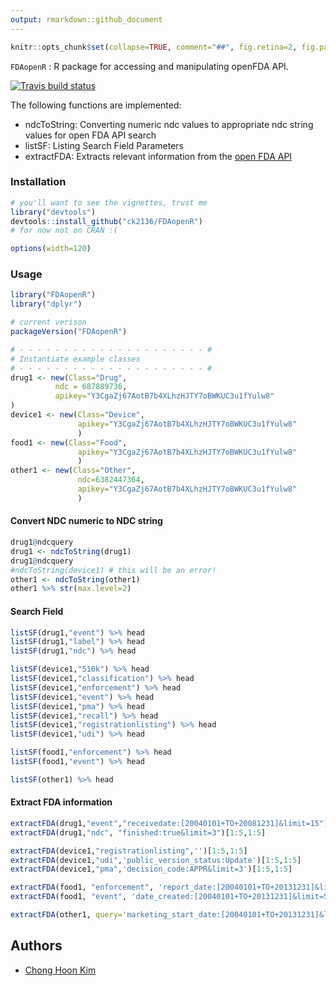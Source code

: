 ```yaml
---
output: rmarkdown::github_document
---
```


<!-- README.md is generated from README.Rmd. Please edit that file -->


```r
knitr::opts_chunk$set(collapse=TRUE, comment="##", fig.retina=2, fig.path = "README <- figs/README-")
```

`FDAopenR` : R package for accessing and manipulating openFDA API.

<!-- badges: start -->
  [![Travis build status](https://app.travis-ci.com/ck2136/FDAopenR.svg?branch=master)](https://travis-ci.com/ck2136/FDAopenR)
  <!-- [![Codecov test coverage](https://codecov.io/gh//dplyr/branch/master/graph/badge.svg)](https://codecov.io/gh/tidyverse/dplyr?branch=master) -->
<!-- badges: end -->

The following functions are implemented:

- ndcToString:  Converting numeric ndc values to appropriate ndc string values for open FDA API search
- listSF:       Listing Search Field Parameters
- extractFDA:   Extracts relevant information from the [open FDA API](https://open.fda.gov/apis/)


### Installation

```r
# you'll want to see the vignettes, trust me
library("devtools")
devtools::install_github("ck2136/FDAopenR")
# for now not on CRAN :(
```

```r
options(width=120)
```

### Usage

```r
library("FDAopenR")
library("dplyr")

# current verison
packageVersion("FDAopenR")

# - - - - - - - - - - - - - - - - - - - - - #
# Instantiate example classes
# - - - - - - - - - - - - - - - - - - - - - #
drug1 <- new(Class="Drug", 
          ndc = 687889736,
          apikey="Y3CgaZj67AotB7b4XLhzHJTY7oBWKUC3u1fYulw8"
)
device1 <- new(Class="Device",
               apikey="Y3CgaZj67AotB7b4XLhzHJTY7oBWKUC3u1fYulw8"
               )
food1 <- new(Class="Food",
               apikey="Y3CgaZj67AotB7b4XLhzHJTY7oBWKUC3u1fYulw8"
               )
other1 <- new(Class="Other",
               ndc=6382447364,
               apikey="Y3CgaZj67AotB7b4XLhzHJTY7oBWKUC3u1fYulw8"
               )
```

#### Convert NDC numeric to NDC string

```r
drug1@ndcquery 
drug1 <- ndcToString(drug1)
drug1@ndcquery
#ndcToString(device1) # this will be an error!
other1 <- ndcToString(other1)
other1 %>% str(max.level=2)
```

#### Search Field 

```r
listSF(drug1,"event") %>% head
listSF(drug1,"label") %>% head
listSF(drug1,"ndc") %>% head

listSF(device1,"510k") %>% head
listSF(device1,"classification") %>% head
listSF(device1,"enforcement") %>% head
listSF(device1,"event") %>% head
listSF(device1,"pma") %>% head
listSF(device1,"recall") %>% head
listSF(device1,"registrationlisting") %>% head
listSF(device1,"udi") %>% head

listSF(food1,"enforcement") %>% head
listSF(food1,"event") %>% head

listSF(other1) %>% head
```

#### Extract FDA information

```r
extractFDA(drug1,"event","receivedate:[20040101+TO+20081231]&limit=15")[1:5,1:5]
extractFDA(drug1,"ndc", "finished:true&limit=3")[1:5,1:5] 

extractFDA(device1,"registrationlisting",'')[1:5,1:5] 
extractFDA(device1,"udi",'public_version_status:Update')[1:5,1:5] 
extractFDA(device1,"pma",'decision_code:APPR&limit=3')[1:5,1:5] 

extractFDA(food1, "enforcement", 'report_date:[20040101+TO+20131231]&limit=3')[1:5,1:5] 
extractFDA(food1, "event", 'date_created:[20040101+TO+20131231]&limit=5')[1:5,1:5] 

extractFDA(other1, query='marketing_start_date:[20040101+TO+20131231]&limit=5')[1:5,1:5] 
```

## Authors

* [Chong Hoon Kim](mailto:chong.kim@ucdenver.edu)
